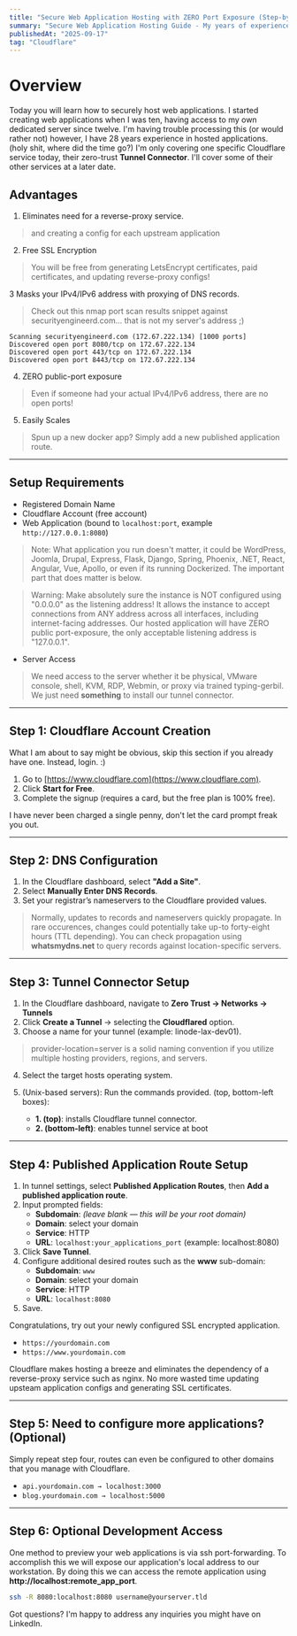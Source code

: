 ```yaml
---
title: "Secure Web Application Hosting with ZERO Port Exposure (Step-by-Step)"
summary: "Secure Web Application Hosting Guide - My years of experience in enterprise security and hosted applications, it has defined my standard for how to host web applications."
publishedAt: "2025-09-17"
tag: "Cloudflare"
---
```


# Overview

Today you will learn how to securely host web applications. I started creating web applications when I was ten, having access to my own dedicated server since twelve. I'm having trouble processing this (or would rather not) however, I have 28 years experience in hosted applications. (holy shit, where did the time go?) I'm only covering one specific Cloudflare service today, their zero-trust **Tunnel Connector**. I'll cover some of their other services at a later date. 

## Advantages

1. Eliminates need for a reverse-proxy service.
> and creating a config for each upstream application

2. Free SSL Encryption
> You will be free from generating LetsEncrypt certificates, paid certificates, and updating reverse-proxy configs!

3 Masks your IPv4/IPv6 address with proxying of DNS records.
> Check out this nmap port scan results snippet against securityengineerd.com... that is not my server's address ;)

```
Scanning securityengineerd.com (172.67.222.134) [1000 ports]
Discovered open port 8080/tcp on 172.67.222.134
Discovered open port 443/tcp on 172.67.222.134
Discovered open port 8443/tcp on 172.67.222.134
```

4. ZERO public-port exposure
> Even if someone had your actual IPv4/IPv6 address, there are no open ports!

5. Easily Scales
> Spun up a new docker app? Simply add a new published application route.


---

## Setup Requirements

- Registered Domain Name
- Cloudflare Account (free account)  
- Web Application (bound to `localhost:port`, example `http://127.0.0.1:8080`)
> Note: What application you run doesn't matter, it could be WordPress, Joomla, Drupal, Express, Flask, Django, Spring, Phoenix, .NET, React, Angular, Vue, Apollo, or even if its running Dockerized. The important part that does matter is below.

> Warning: Make absolutely sure the instance is NOT configured using "0.0.0.0" as the listening address! It allows the instance to accept connections from ANY address across all interfaces, including internet-facing addresses. Our hosted application will have ZERO public port-exposure, the only acceptable listening address is "127.0.0.1".
- Server Access
> We need access to the server whether it be physical, VMware console, shell, KVM, RDP, Webmin, or proxy via trained typing-gerbil. We just need **something** to install our tunnel connector.

---

## Step 1: Cloudflare Account Creation

What I am about to say might be obvious, skip this section if you already have one. Instead, login. :)

1. Go to [https://www.cloudflare.com](https://www.cloudflare.com).  
2. Click **Start for Free**.  
3. Complete the signup (requires a card, but the free plan is 100% free). 

I have never been charged a single penny, don't let the card prompt freak you out. 

---

## Step 2: DNS Configuration

1. In the Cloudflare dashboard, select **"Add a Site"**.  
2. Select **Manually Enter DNS Records**.  
3. Set your registrar’s nameservers to the Cloudflare provided values.  

> Normally, updates to records and nameservers quickly propagate. In rare occurences, changes could potentially take up-to forty-eight hours (TTL depending). You can check propagation using **whatsmydns.net** to query records against location-specific servers.

---

## Step 3: Tunnel Connector Setup
1. In the Cloudflare dashboard, navigate to **Zero Trust → Networks → Tunnels**
2. Click **Create a Tunnel** → selecting the **Cloudflared** option.
3. Choose a name for your tunnel (example: linode-lax-dev01). 
> provider-location=server is a solid naming convention if you utilize multiple hosting providers, regions, and servers.
4. Select the target hosts operating system.
5. (Unix-based servers): Run the commands provided. (top, bottom-left boxes):  

   - **1. (top)**: installs Cloudflare tunnel connector.  
   - **2. (bottom-left)**: enables tunnel service at boot

---

## Step 4: Published Application Route Setup

1. In tunnel settings, select **Published Application Routes**, then **Add a published application route**.
2. Input prompted fields:
   - **Subdomain**: *(leave blank — this will be your root domain)*  
   - **Domain**: select your domain  
   - **Service**: HTTP  
   - **URL**: `localhost:your_applications_port` (example: localhost:8080)  
2. Click **Save Tunnel**.  
3. Configure additional desired routes such as the **www** sub-domain:  
   - **Subdomain**: `www`  
   - **Domain**: select your domain
   - **Service**: HTTP  
   - **URL**: `localhost:8080`  
4. Save.  

Congratulations, try out your newly configured SSL encrypted application.

- `https://yourdomain.com`  
- `https://www.yourdomain.com`  

Cloudflare makes hosting a breeze and eliminates the dependency of a reverse-proxy service such as nginx. No more wasted time updating upsteam application configs and generating SSL certificates.


---

## Step 5: Need to configure more applications? (Optional)

Simply repeat step four, routes can even be configured to other domains that you manage with Cloudflare.  

- `api.yourdomain.com → localhost:3000`  
- `blog.yourdomain.com → localhost:5000`  

---

## Step 6: Optional Development Access

One method to preview your web applications is via ssh port-forwarding. To accomplish this we will expose our application's local address to our workstation. By doing this we can access the remote application using **http://localhost:remote_app_port**. 

```bash
ssh -R 8080:localhost:8080 username@yourserver.tld
```








Got questions? I'm happy to address any inquiries you might have on LinkedIn.
